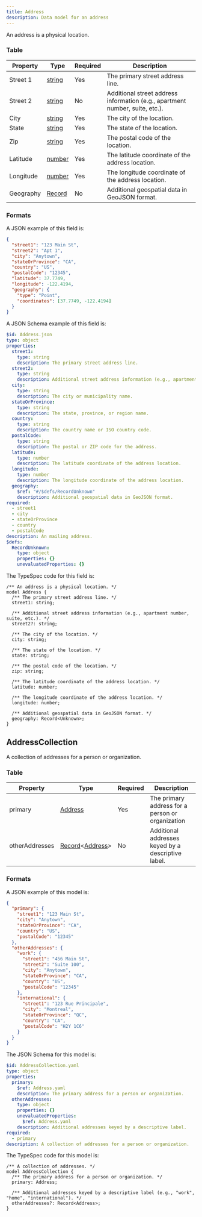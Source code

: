 ```yaml
---
title: Address
description: Data model for an address
---
```



An address is a physical location.

### Table

| Property  | Type                                      | Required | Description                                                                  |
| --------- | ----------------------------------------- | -------- | ---------------------------------------------------------------------------- |
| Street 1  | [string](/protocol/types/string#string)   | Yes      | The primary street address line.                                             |
| Street 2  | [string](/protocol/types/string#string)   | No       | Additional street address information (e.g., apartment number, suite, etc.). |
| City      | [string](/protocol/types/string#string)   | Yes      | The city of the location.                                                    |
| State     | [string](/protocol/types/string#string)   | Yes      | The state of the location.                                                   |
| Zip       | [string](/protocol/types/string#string)   | Yes      | The postal code of the location.                                             |
| Latitude  | [number](/protocol/types/numeric#numeric) | Yes      | The latitude coordinate of the address location.                             |
| Longitude | [number](/protocol/types/numeric#numeric) | Yes      | The longitude coordinate of the address location.                            |
| Geography | [Record](/protocol/types/other#record)    | No       | Additional geospatial data in GeoJSON format.                                |

### Formats

<Tabs>
  <TabItem label="Example">

A JSON example of this field is:

```json
{
  "street1": "123 Main St",
  "street2": "Apt 1",
  "city": "Anytown",
  "stateOrProvince": "CA",
  "country": "US",
  "postalCode": "12345",
  "latitude": 37.7749,
  "longitude": -122.4194,
  "geography": {
    "type": "Point",
    "coordinates": [37.7749, -122.4194]
  }
}
```

  </TabItem>

  <TabItem label="JSON Schema">

A JSON Schema example of this field is:

```yaml
$id: Address.json
type: object
properties:
  street1:
    type: string
    description: The primary street address line.
  street2:
    type: string
    description: Additional street address information (e.g., apartment number, suite, etc.).
  city:
    type: string
    description: The city or municipality name.
  stateOrProvince:
    type: string
    description: The state, province, or region name.
  country:
    type: string
    description: The country name or ISO country code.
  postalCode:
    type: string
    description: The postal or ZIP code for the address.
  latitude:
    type: number
    description: The latitude coordinate of the address location.
  longitude:
    type: number
    description: The longitude coordinate of the address location.
  geography:
    $ref: "#/$defs/RecordUnknown"
    description: Additional geospatial data in GeoJSON format.
required:
  - street1
  - city
  - stateOrProvince
  - country
  - postalCode
description: An mailing address.
$defs:
  RecordUnknown:
    type: object
    properties: {}
    unevaluatedProperties: {}
```

  </TabItem>

  <TabItem label="TypeSpec">

The TypeSpec code for this field is:

```tsp
/** An address is a physical location. */
model Address {
  /** The primary street address line. */
  street1: string;

  /** Additional street address information (e.g., apartment number, suite, etc.). */
  street2?: string;

  /** The city of the location. */
  city: string;

  /** The state of the location. */
  state: string;

  /** The postal code of the location. */
  zip: string;

  /** The latitude coordinate of the address location. */
  latitude: number;

  /** The longitude coordinate of the address location. */
  longitude: number;

  /** Additional geospatial data in GeoJSON format. */
  geography: Record<Unknown>;
}
```

  </TabItem>
</Tabs>

## AddressCollection

A collection of addresses for a person or organization.

### Table

| Property       | Type                                                                          | Required | Description                                        |
| -------------- | ----------------------------------------------------------------------------- | -------- | -------------------------------------------------- |
| primary        | [Address](/protocol/fields/address)                                           | Yes      | The primary address for a person or organization   |
| otherAddresses | [Record](/protocol/types/other#record)\<[Address](/protocol/fields/address)\> | No       | Additional addresses keyed by a descriptive label. |

### Formats

<Tabs>
  <TabItem label="Example">

A JSON example of this model is:

```json
{
  "primary": {
    "street1": "123 Main St",
    "city": "Anytown",
    "stateOrProvince": "CA",
    "country": "US",
    "postalCode": "12345"
  },
  "otherAddresses": {
    "work": {
      "street1": "456 Main St",
      "street2": "Suite 100",
      "city": "Anytown",
      "stateOrProvince": "CA",
      "country": "US",
      "postalCode": "12345"
    },
    "international": {
      "street1": "123 Rue Principale",
      "city": "Montreal",
      "stateOrProvince": "QC",
      "country": "CA",
      "postalCode": "H2Y 1C6"
    }
  }
}
```

  </TabItem>
  <TabItem label="JSON Schema">

The JSON Schema for this model is:

```yaml
$id: AddressCollection.yaml
type: object
properties:
  primary:
    $ref: Address.yaml
    description: The primary address for a person or organization.
  otherAddresses:
    type: object
    properties: {}
    unevaluatedProperties:
      $ref: Address.yaml
    description: Additional addresses keyed by a descriptive label.
required:
  - primary
description: A collection of addresses for a person or organization.
```

  </TabItem>
  <TabItem label="TypeSpec">

The TypeSpec code for this model is:

```tsp
/** A collection of addresses. */
model AddressCollection {
  /** The primary address for a person or organization. */
  primary: Address;

  /** Additional addresses keyed by a descriptive label (e.g., "work", "home", "international"). */
  otherAddresses?: Record<Address>;
}
```

  </TabItem>
</Tabs>
